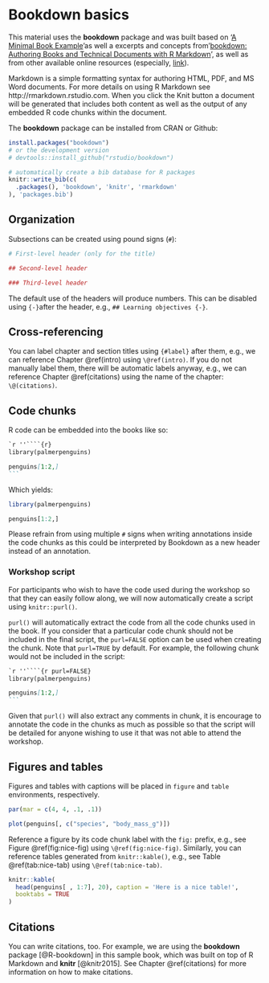 # Bookdown basics {#basics}

This material uses the **bookdown** package and was built based on '[A Minimal Book Example](https://github.com/rstudio/bookdown-demo)'as well a excerpts and concepts from '[bookdown: Authoring Books and Technical Documents with R Markdown](https://github.com/rstudio/bookdown)', as well as from other available online resources (especially, [link](link)).

Markdown is a simple formatting syntax for authoring HTML, PDF, and MS Word documents. For more details on using R Markdown see http://rmarkdown.rstudio.com. When you click the Knit button a document will be generated that includes both content as well as the output of any embedded R code chunks within the document.

The **bookdown** package can be installed from CRAN or Github:

```r
install.packages("bookdown")
# or the development version
# devtools::install_github("rstudio/bookdown")
```

```r
# automatically create a bib database for R packages
knitr::write_bib(c(
  .packages(), 'bookdown', 'knitr', 'rmarkdown'
), 'packages.bib')
```

## Organization

Subsections can be created using pound signs (`#`):

```r
# First-level header (only for the title)

## Second-level header

### Third-level header
```

The default use of the headers will produce numbers. This can be disabled using `{-}`after the header, e.g., `## Learning objectives {-}`.

## Cross-referencing

You can label chapter and section titles using `{#label}` after them, e.g., we can reference Chapter \@ref(intro) using `\@ref(intro)`. If you do not manually label them, there will be automatic labels anyway, e.g., we can reference Chapter \@ref(citations) using the name of the chapter: `\@(citations)`.

## Code chunks

R code can be embedded into the books like so:

````markdown
`r ''````{r}
library(palmerpenguins)

penguins[1:2,]
```
````

Which yields:
```r
library(palmerpenguins)

penguins[1:2,]
```

:::noway
Please refrain from using multiple `#` signs when writing annotations inside the code chunks as this could be interpreted by Bookdown as a new header instead of an annotation.
:::


### Workshop script

For participants who wish to have the code used during the workshop so that they can easily follow along, we will now automatically create a script using `knitr::purl()`.

`purl()` will automatically extract the code from all the code chunks used in the book. If you consider that a particular code chunk should not be included in the final script, the `purl=FALSE` option can be used when creating the chunk. Note that `purl=TRUE` by default. For example, the following chunk would not be included in the script:

````markdown
`r ''````{r purl=FALSE}
library(palmerpenguins)

penguins[1:2,]
```
````

Given that `purl()` will also extract any comments in chunk, it is encourage to annotate the code in the chunks as much as possible so that the script will be detailed for anyone wishing to use it that was not able to attend the workshop.

## Figures and tables

Figures and tables with captions will be placed in `figure` and `table` environments, respectively.

```r
par(mar = c(4, 4, .1, .1))

plot(penguins[, c("species", "body_mass_g")])
```

Reference a figure by its code chunk label with the `fig:` prefix, e.g., see Figure \@ref(fig:nice-fig) using `\@ref(fig:nice-fig)`. Similarly, you can reference tables generated from `knitr::kable()`, e.g., see Table \@ref(tab:nice-tab) using `\@ref(tab:nice-tab)`.

```r
knitr::kable(
  head(penguins[ , 1:7], 20), caption = 'Here is a nice table!',
  booktabs = TRUE
)
```

## Citations

You can write citations, too. For example, we are using the **bookdown** package [@R-bookdown] in this sample book, which was built on top of R Markdown and **knitr** [@knitr2015]. See Chapter \@ref(citations) for more information on how to make citations.
